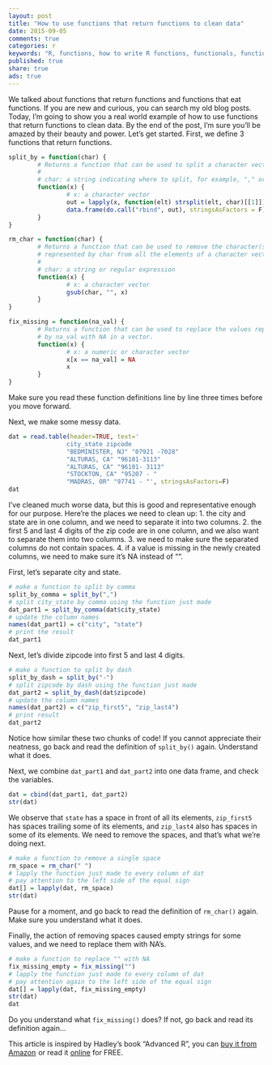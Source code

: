 ```yaml
---
layout: post
title: "How to use functions that return functions to clean data"
date: 2015-09-05
comments: true
categories: r
keywords: "R, functions, how to write R functions, functionals, function that return functions, data cleaning, remove spaces from a string, split a string, split a column into two"
published: true
share: true
ads: true
---
```


We talked about functions that return functions and functions that eat functions. If you are new and curious, you can search my old blog posts. Today, I'm going to show you a real world example of how to use functions that return functions to clean data. By the end of the post, I'm sure you'll be amazed by their beauty and power. Let's get started. First, we define 3 functions that return functions. 
```r
split_by = function(char) {
        # Returns a function that can be used to split a character vector by char
        #
        # char: a string indicating where to split, for example, "," or ", "
        function(x) {
                # x: a character vector
                out = lapply(x, function(elt) strsplit(elt, char)[[1]])
                data.frame(do.call("rbind", out), stringsAsFactors = F)
        }
}

rm_char = function(char) {
        # Returns a function that can be used to remove the character(s) 
        # represented by char from all the elements of a character vector
        #
        # char: a string or regular expression
        function(x) {
                # x: a character vector
                gsub(char, "", x)
        }
}

fix_missing = function(na_val) {
        # Returns a function that can be used to replace the values represented
        # by na_val with NA in a vector.
        function(x) {
                # x: a numeric or character vector
                x[x == na_val] = NA
                x
        }
}
```

Make sure you read these function definitions line by line three times before you move forward.

Next, we make some messy data. 
```r
dat = read.table(header=TRUE, text='
                city_state zipcode
                "BEDMINISTER, NJ" "07921 -7028"
                "ALTURAS, CA" "96101-3113"
                "ALTURAS, CA" "96101- 3113"
                "STOCKTON, CA" "95207 - "
                "MADRAS, OR" "97741 - "', stringsAsFactors=F)
dat
```

I've cleaned much worse data, but this is good and representative enough for our purpose. Here're the places we need to clean up:
1. the city and state are in one column, and we need to separate it into two columns.
2. the first 5 and last 4 digits of the zip code are in one column, and we also want to separate them into two columns.
3. we need to make sure the separated columns do not contain spaces.
4. if a value is missing in the newly created columns, we need to make sure it's NA instead of "".

First, let's separate city and state.
```r
# make a function to split by comma
split_by_comma = split_by(",")
# split city_state by comma using the function just made
dat_part1 = split_by_comma(dat$city_state)
# update the column names
names(dat_part1) = c("city", "state")
# print the result
dat_part1
```

Next, let's divide zipcode into first 5 and last 4 digits.
```r
# make a function to split by dash
split_by_dash = split_by("-")
# split zipcode by dash using the function just made
dat_part2 = split_by_dash(dat$zipcode)
# update the column names
names(dat_part2) = c("zip_first5", "zip_last4")
# print result
dat_part2
```

Notice how similar these two chunks of code! If you cannot appreciate their neatness, go back and read the definition of `split_by()` again. Understand what it does.

Next, we combine `dat_part1` and `dat_part2` into one data frame, and check the variables.
```r
dat = cbind(dat_part1, dat_part2)
str(dat)
```

We observe that `state` has a space in front of all its elements, `zip_first5` has spaces trailing some of its elements, and `zip_last4` also has spaces in some of its elements. We need to remove the spaces, and that's what we're doing next. 
```r
# make a function to remove a single space
rm_space = rm_char(" ")
# lapply the function just made to every column of dat
# pay attention to the left side of the equal sign
dat[] = lapply(dat, rm_space)
str(dat)
```

Pause for a moment, and go back to read the definition of `rm_char()` again. Make sure you understand what it does.

Finally, the action of removing spaces caused empty strings for some values, and we need to replace them with NA's.
```r
# make a function to replace "" with NA
fix_missing_empty = fix_missing("")
# lapply the function just made to every column of dat
# pay attention again to the left side of the equal sign
dat[] = lapply(dat, fix_missing_empty)
str(dat)
dat
```

Do you understand what `fix_missing()` does? If not, go back and read its definition again... 

This article is inspired by Hadley's book "Advanced R", you can <a rel="nofollow" href="http://www.amazon.com/gp/product/1466586966/ref=as_li_tl?ie=UTF8&camp=1789&creative=9325&creativeASIN=1466586966&linkCode=as2&tag=cabaceo-20&linkId=2GDWMZSF4NX32QIO">buy it from Amazon</a><img src="http://ir-na.amazon-adsystem.com/e/ir?t=cabaceo-20&l=as2&o=1&a=1466586966" width="1" height="1" border="0" alt="" style="border:none !important; margin:0px !important;" />
or read it [online](http://adv-r.had.co.nz/Functions.html) for FREE.
